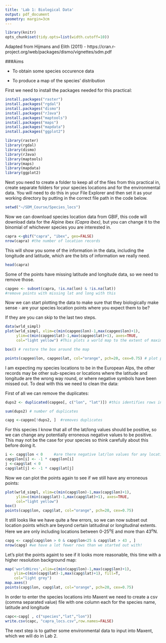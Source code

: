 ```yaml
---
title: 'Lab 1: Biological Data'
output: pdf_document
geometry: margin=3cm
---
```


```r
library(knitr)
opts_chunk$set(tidy.opts=list(width.cutoff=10))
```

Adapted from Hijmans and Elith (2011) - https://cran.r-project.org/web/packages/dismo/vignettes/sdm.pdf

###Aims


* To obtain some species occurence data

* To produce a map of the species' distribution

First we need to install the packages needed for this practical:

```r
install.packages("raster")
install.packages("rgdal")
install.packages("dismo")
install.packages("rJava")
install.packages("maptools")
install.packages("maps")
install.packages("mapdata")
install.packages("ggplot2")
```

```r
library(raster)
library(rgdal)
library(dismo)
library(rJava)
library(maptools)
library(maps)    
library(mapdata)
library(ggplot2)
```

Next you need to create a folder to keep all of the files from this practical in, create separate folders for your species locations and for the environmental data. You will need to do this in your File Explorer and then set it as your working directory by putting in the correct file path in the code below. 

```r
setwd("~/SDM_Course/Species_locs")
```


Now we can download species location data from GBIF, this code will download data for the Alpine ibex _(Capra ibex)_, but you can change it to the binomial of whichever species you are interested in.


```r
capra <-gbif("capra", "ibex", geo=FALSE)
nrow(capra) #the number of location records
```


This will show you some of the information in the data, including the longitude and latitude, which are the bits of information  we really need. 


```r
head(capra)
```

Some of the points have missing latitude and longitude data, so we need to remove those.


```r
capgeo <- subset(capra, !is.na(lon) & !is.na(lat)) 
#remove points with missing lat and long with this
```


Now we can start plotting the data to make sure that they biologically make sense - are your species location points where you expect them to be?

If they are you can skip to the last two steps.


```r
data(wrld_simpl)
plot(wrld_simpl, xlim=c(min(capgeo$lon)-1,max(capgeo$lon)+1), 
     ylim=c(min(capgeo$lat)-1,max(capgeo$lat)+1), axes=TRUE, 
     col="light yellow") #This plots a world map to the extent of maximum and minimum latitude and longitude (plus 1 degree).

box() # restore the box around the map

points(capgeo$lon, capgeo$lat, col="orange", pch=20, cex=0.75) # plot points
```

I am expecting my species locations to be in the European Alps, the other records may be other sub-species or locations where the latitude and longitude are the wrong way round, or where negative symbols have been missed out. To deal with this we need to clean the data:

First of all we can remove the duplicates:


```r
dups2 <- duplicated(capgeo[, c("lon", "lat")]) #this identifies rows in the data which have the same latitude and longitude. It is also good to remove duplicates as it will make the modelling process faster

sum(dups2) # number of duplicates

capg <-capgeo[!dups2, ]  #removes duplicates
```


For this species I know that all of the lat/long values should be positive, so we can change any potentially erroneous negative values to be positive. This may not be the case for your species so think carefully about this before doing it.


```r
i <- capg$lon < 0     #are there negative lat/lon values for any locations - all should be positive, because of the expected distribution of this species. This might not be the case for your species.
capg$lon[i] <- -1 * capg$lon[i]
j <-capg$lat < 0
capg$lat[j] <- -1 * capg$lat[j]
```


Now we can plot the points again to see if we still have any erroneous points:


```r
plot(wrld_simpl, xlim=c(min(capg$lon)-1,max(capg$lon)+1), 
     ylim=c(min(capg$lat)-1,max(capg$lat)+1), axes=TRUE, 
     col="light yellow")
box()
points(capg$lon, capg$lat, col="orange", pch=20, cex=0.75)
```


It still looks like we have quite a few errors, so we can now subset out location points which are beyond certain latitudinal or longitudinal extents. Here we are only including locations between 0-25^o^E and more than 43^o^N.


```r
capg <- capg[capg$lon > 0 & capg$lon<25 & capg$lat > 43 , ] 
nrow(capg) #we have a lot fewer rows than we started out with!
```


Let's plot the points againt to see if it looks more reasonable, this time with a higher resolution background map:
  
  
```r
map('worldHires',xlim=c(min(capg$lon)-1,max(capg$lon)+1), 
    ylim=c(min(capg$lat)-1,max(capg$lat)+1), fill=T, 
    col="light grey")
map.axes()
points(capg$lon, capg$lat, col="orange", pch=20, cex=0.75)

```


In order to enter the species locations into Maxent we need to create a csv (comma separated value) file with one column each for the species name, latitude and longitude


```r
capc<-capg[ , c("species","lat","lon")]
write.csv(capc, "capra_locs.csv",row.names=FALSE)
```


The next step is to gather some environmental data to input into Maxent, which we will do in Lab 2.




